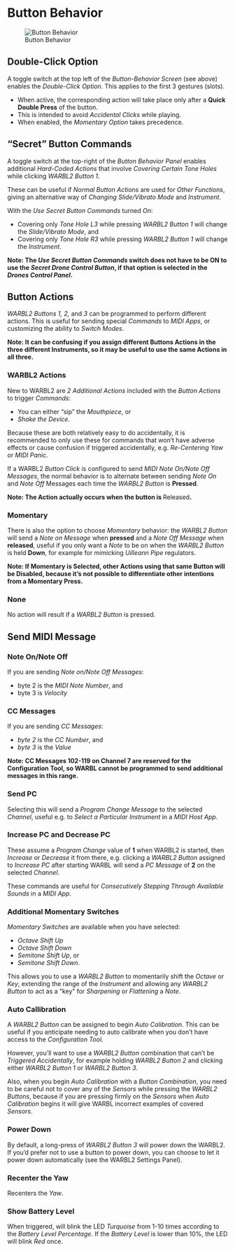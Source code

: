 # Button Behavior

![Button Behavior](images/Button_Behavior_2.png)

## Double-Click Option

A toggle switch at the top left of the *Button-Behavior Screen* (see above) enables the *Double-Click Option*. This applies to the first 3 gestures (slots).

*  When active, the corresponding action will take place only after a **Quick Double Press** of the button. 
  * This is intended to avoid *Accidental Clicks* while playing.
* When enabled, the *Momentary Option* takes precedence.

## “Secret" Button Commands
A toggle switch at the top-right of the *Button Behavior Panel* enables additional *Hard-Coded Actions* that involve *Covering Certain Tone Holes* while clicking *WARBL2 Button 1*. 

These can be useful if *Normal Button Actions* are used for *Other Functions*, giving an alternative way of *Changing Slide/Vibrato Mode* and *Instrument*. 

With the *Use Secret Button Commands* turned *On*:

* Covering only *Tone Hole L3* while pressing *WARBL2 Button 1* will change the *Slide/Vibrato Mode*, and
* Covering only *Tone Hole R3* while pressing *WARBL2 Button 1* will change the *Instrument*.

**Note: The *Use Secret Button Commands* switch does not have to be ON to use the *Secret Drone Control Button*, if that option is selected in the *Drones Control Panel*.**

## Button Actions

*WARBL2 Buttons 1, 2,* and *3* can be programmed to perform different actions. This is useful for sending special *Commands* to *MIDI Apps*, or customizing the ability to *Switch Modes*. 

**Note: It can be confusing if you assign different Buttons Actions in the three different Instruments, so it may be useful to use the same Actions in all three.**

### WARBL2 Actions

New to WARBL2 are *2 Additional Actions* included with the *Button Actions* to trigger *Commands*:

* You can either "sip" the *Mouthpiece*, or 
* *Shake the Device*.

Because these are both relatively easy to do accidentally, it is recommended to only use these for commands that won't have adverse effects or cause confusion if triggered accidentally, e.g. *Re-Centering Yaw* or *MIDI Panic*.

If a WARBL2 *Button Click* is configured to send *MIDI Note On/Note Off Messages*, the normal behavior is to alternate between sending *Note On* and *Note Off* Messages each time the *WARBL2 Button* is **Pressed**.

**Note: The Action actually occurs when the button is **Released**.**
	
### Momentary
There is also the option to choose *Momentary* behavior: the *WARBL2 Button* will send a *Note on Message* when **pressed** and a *Note Off Message* when **released**, useful if you only want a *Note* to be on when the *WARBL2 Button* is held **Down**, for example for mimicking *Uilleann Pipe* regulators.

**Note: If Momentary is Selected, other Actions using that same Button will be Disabled, because it's not possible to differentiate other intentions from a Momentary Press.**

### None
No action will result if a *WARBL2 Button* is pressed.

## Send MIDI Message

### Note On/Note Off
If you are sending *Note on/Note Off Messages*:

* byte 2 is the *MIDI Note Number*, and 
* byte 3 is *Velocity*

### CC Messages
If you are sending *CC Messages*:

* *byte 2* is the *CC Number*, and 
* *byte 3* is the *Value*

**Note: CC Messages 102-119 on Channel 7 are reserved for the Configuration Tool, so WARBL cannot be programmed to send additional messages in this range.**

### Send PC
Selecting this will send a *Program Change Message* to the selected *Channel*, useful e.g. to *Select a Particular Instrument* in a *MIDI Host App*.

### Increase PC and Decrease PC
These assume a *Program Change* value of **1** when WARBL2 is started, then *Increase* or *Decrease* it from there, e.g. clicking a *WARBL2 Button* assigned to *Increase PC* after starting WARBL will send a *PC Message* of **2** on the selected *Channel*.

These commands are useful for *Consecutively Stepping Through Available Sounds* in a *MIDI App*.

### Additional Momentary Switches
*Momentary Switches* are available when you have selected:

* *Octave Shift Up*
* *Octave Shift Down*
* *Semitone Shift Up*, or
* *Semitone Shift Down*.

This allows you to use a *WARBL2 Button* to momentarily shift the *Octave* or *Key*, extending the range of the *Instrument* and allowing any *WARBL2 Button* to act as a "key" for *Sharpening* or *Flattening* a *Note*.

### Auto Callibration
A *WARBL2 Button* can be assigned to begin *Auto Calibration*. This can be useful if you anticipate needing to auto calibrate when you don't have access to the *Configuration Tool*.

However, you'll want to use a *WARBL2 Button* combination that can't be *Triggered Accidentally*, for example holding *WARBL2 Button 2* and clicking either *WARBL2 Button 1* or *WARBL2 Button 3*.

Also, when you begin *Auto Calibration* with a *Button Combination*, you need to be careful not to cover any of the *Sensors* while pressing the *WARBL2 Buttons*, because if you are pressing firmly on the *Sensors* when *Auto Calibration* begins it will give WARBL incorrect examples of covered *Sensors*.

### Power Down
By default, a long-press of *WARBL2 Button 3* will power down the WARBL2. If you'd prefer not to use a button to power down, you can choose to let it power down automatically (see the WARBL2 Settings Panel).

### Recenter the Yaw
Recenters the *Yaw*.

### Show Battery Level
When triggered, will blink the LED *Turquoise* from 1-10 times according to the *Battery Level Percentage*. If the *Battery Level* is lower than 10%, the LED will blink *Red* once.



